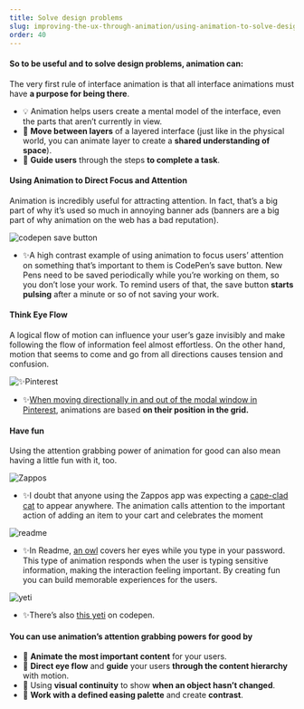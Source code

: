 ```yaml
---
title: Solve design problems
slug: improving-the-ux-through-animation/using-animation-to-solve-design-problems
order: 40
---
```


<Article
    first="Using animation to"
    second="solve design problems"
    introduction="Like the concept of invisible design, invisible interface animations are so well done, so seamlessly part of the interaction, that you don’t even notice that you’re looking at animation. On the other hand, a beautifully executed animation that has no functional reason for being there will undermine its beauty by being annoying and distracting. And this is causing a lot of problems."
>

#### So to be useful and to solve design problems, animation can:

The very first rule of interface animation is that all interface animations must have **a purpose for being there**.

- 💡 Animation helps users create a mental model of the interface, even the parts that aren’t currently in view. 
- 🌿 **Move between layers** of a layered interface (just like in the physical world, you can animate layer to create a **shared understanding of space**).
- 🌿 **Guide users** through the steps **to complete a task**. 

#### Using Animation to Direct Focus and Attention

Animation is incredibly useful for attracting attention. In fact, that’s a big part of why it’s used so much in annoying banner ads (banners are a big part of why animation on the web has a bad reputation).

![codepen save button](/gif/codepen_save.gif)
- ✨A high contrast example of using animation to focus users’ attention on something that’s important to them is CodePen’s save button. New Pens need to be saved periodically while you’re working on them, so you don’t lose your work. To remind users of that, the save button **starts pulsing** after a minute or so of not saving your work. 

#### Think Eye Flow

A logical flow of motion can influence your user’s gaze invisibly and make following the flow of information feel almost effortless. On the other hand, motion that seems to come and go from all directions causes tension and confusion.  

![✨Pinterest](/gif/pinterest_eye_flow.gif)
- ✨[When moving directionally in and out of the modal window in Pinterest](https://vimeo.com/162719984), animations are based **on their position in the grid.**

#### Have fun

Using the attention grabbing power of animation for good can also mean having a little fun with it, too.

![Zappos](/gif/zappos_cat.gif)
- ✨I doubt that anyone using the Zappos app was expecting a [cape-clad cat](https://vimeo.com/162721302) to appear anywhere. The animation calls attention to the important action of adding an item to your cart and celebrates the moment

![readme](/gif/readme_owl.gif)
- ✨In Readme, [an owl](https://dash.readme.io/login) covers her eyes while you type in your password. This type of animation responds when the user is typing sensitive information, making the interaction feeling important. By creating fun you can build memorable experiences for the users.  

![yeti](/gif/codepen_yeti.gif)
- ✨There’s also [this yeti](https://codepen.io/dsenneff/pen/2c3e5bc86b372d5424b00edaf4990173) on codepen.

#### You can use animation’s attention grabbing powers for good by

- 🌿 **Animate the most important content** for your users. 
- 🌿 **Direct eye flow** and **guide** your users **through the content hierarchy** with motion.
- 🌿 Using **visual continuity** to show **when an object hasn’t changed**. 
- 🌿 **Work with a defined easing palette** and create **contrast**.

</Article>
